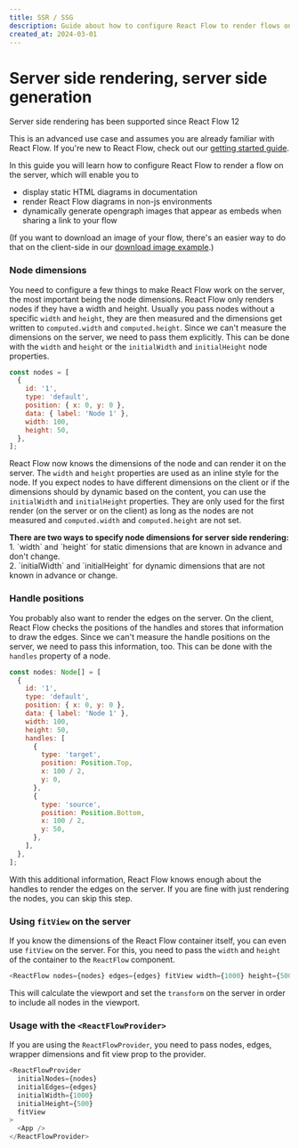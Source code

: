 ```yaml
---
title: SSR / SSG
description: Guide about how to configure React Flow to render flows on the server
created_at: 2024-03-01
---
```


# Server side rendering, server side generation


<Callout type="info">
  Server side rendering has been supported since React Flow 12
</Callout>

This is an advanced use case and assumes you are already familiar with React Flow. If you're new to React Flow, check out our [getting started guide](/learn/getting-started/installation-and-requirements).

In this guide you will learn how to configure React Flow to render a flow on the server, which will enable you to

- display static HTML diagrams in documentation
- render React Flow diagrams in non-js environments
- dynamically generate opengraph images that appear as embeds when sharing a link to your flow

(If you want to download an image of your flow, there's an easier way to do that on the client-side in our [download image example](/examples/misc/download-image).)

### Node dimensions

You need to configure a few things to make React Flow work on the server, the most important being the node dimensions. React Flow only renders nodes if they have a width and height. Usually you pass nodes without a specific `width` and `height`, they are then measured and the dimensions get written to `computed.width` and `computed.height`. Since we can't measure the dimensions on the server, we need to pass them explicitly. This can be done with the `width` and `height` or the `initialWidth` and `initialHeight` node properties.

```js
const nodes = [
  {
    id: '1',
    type: 'default',
    position: { x: 0, y: 0 },
    data: { label: 'Node 1' },
    width: 100,
    height: 50,
  },
];
```

React Flow now knows the dimensions of the node and can render it on the server. The `width` and `height` properties are used as an inline style for the node. If you expect nodes to have different dimensions on the client or if the dimensions should by dynamic based on the content, you can use the `initialWidth` and `initialHeight` properties. They are only used for the first render (on the server or on the client) as long as the nodes are not measured and `computed.width` and `computed.height` are not set.

<Callout type="default">
  <strong>
    There are two ways to specify node dimensions for server side rendering:
  </strong>
  <div>
    1. `width` and `height` for static dimensions that are known in advance and
    don't change.
  </div>
  <div>
    2. `initialWidth` and `initialHeight` for dynamic dimensions that are not
    known in advance or change.
  </div>
</Callout>

### Handle positions

You probably also want to render the edges on the server. On the client, React Flow checks the positions of the handles and stores that information to draw the edges. Since we can't measure the handle positions on the server, we need to pass this information, too. This can be done with the `handles` property of a node.

```js
const nodes: Node[] = [
  {
    id: '1',
    type: 'default',
    position: { x: 0, y: 0 },
    data: { label: 'Node 1' },
    width: 100,
    height: 50,
    handles: [
      {
        type: 'target',
        position: Position.Top,
        x: 100 / 2,
        y: 0,
      },
      {
        type: 'source',
        position: Position.Bottom,
        x: 100 / 2,
        y: 50,
      },
    ],
  },
];
```

With this additional information, React Flow knows enough about the handles to render the edges on the server. If you are fine with just rendering the nodes, you can skip this step.

### Using `fitView` on the server

If you know the dimensions of the React Flow container itself, you can even use `fitView` on the server. For this, you need to pass the `width` and `height` of the container to the `ReactFlow` component.

```js
<ReactFlow nodes={nodes} edges={edges} fitView width={1000} height={500} />
```

This will calculate the viewport and set the `transform` on the server in order to include all nodes in the viewport.

### Usage with the `<ReactFlowProvider>`

If you are using the `ReactFlowProvider`, you need to pass nodes, edges, wrapper dimensions and fit view prop to the provider.

```js
<ReactFlowProvider
  initialNodes={nodes}
  initialEdges={edges}
  initialWidth={1000}
  initialHeight={500}
  fitView
>
  <App />
</ReactFlowProvider>
```
